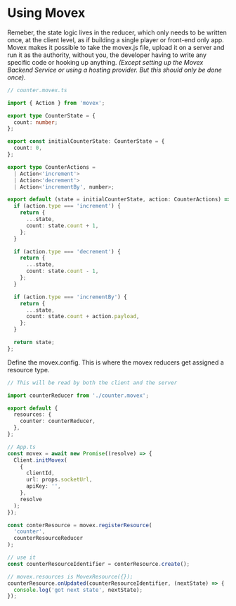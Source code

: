 # Using Movex

Remeber, the state logic lives in the reducer, which only needs to be written once, at the client level, as if building a single player or front-end only app. Movex makes it possible to take the movex.js file, upload it on a server and run it as the authority, without you, the developer having to write any specific code or hooking up anything. _(Except setting up the Movex Backend Service or using a hosting provider. But this should only be done once)._

```ts
// counter.movex.ts

import { Action } from 'movex';

export type CounterState = {
  count: number;
};

export const initialCounterState: CounterState = {
  count: 0,
};

export type CounterActions =
  | Action<'increment'>
  | Action<'decrement'>
  | Action<'incrementBy', number>;

export default (state = initialCounterState, action: CounterActions) => {
  if (action.type === 'increment') {
    return {
      ...state,
      count: state.count + 1,
    };
  }

  if (action.type === 'decrement') {
    return {
      ...state,
      count: state.count - 1,
    };
  }

  if (action.type === 'incrementBy') {
    return {
      ...state,
      count: state.count + action.payload,
    };
  }

  return state;
};
```

Define the movex.config. This is where the movex reducers get assigned a resource type.

```ts
// This will be read by both the client and the server

import counterReducer from './counter.movex';

export default {
  resources: {
    counter: counterReducer,
  },
};
```

```ts
// App.ts
const movex = await new Promise((resolve) => {
  Client.initMovex(
    {
      clientId,
      url: props.socketUrl,
      apiKey: '',
    },
    resolve
  );
});

const conterResource = movex.registerResource(
  'counter',
  counterResourceReducer
);

// use it
const counterResourceIdentifier = conterResource.create();

// movex.resources is MovexResource({});
counterResource.onUpdated(counterResourceIdentifier, (nextState) => {
  console.log('got next state', nextState);
});
```
